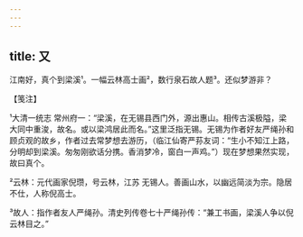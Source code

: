 ```yaml
---
---
---
```

title: 又
---







江南好，真个到梁溪¹。一幅云林高士画²，数行泉石故人题³。还似梦游非？





【笺注】


¹大清一统志 常州府一：“梁溪，在无锡县西门外，源出惠山。相传古溪极隘，梁 大同中重浚，故名。或以梁鸿居此而名。”这里泛指无锡。无锡为作者好友严绳孙和顾贞观的故乡，作者过去常梦想去游历，（临江仙寄严荪友词：“生小不知江上路，分明却到梁溪。匆匆刚欲话分携。香消梦冷，窗白一声鸡。”）现在梦想果然实现，故曰真个。

²云林：元代画家倪瓒，号云林，江苏 无锡人。善画山水，以幽远简淡为宗。隐居不仕，人称倪高士。

³故人：指作者友人严绳孙。清史列传卷七十严绳孙传：“兼工书画，梁溪人争以倪云林目之。”